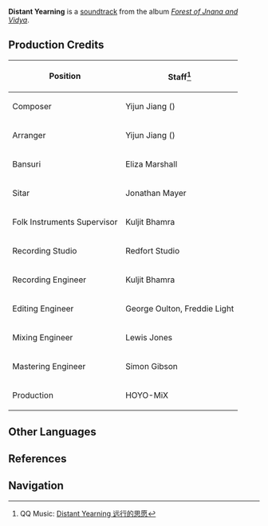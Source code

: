 {{Soundtrack Infobox
|title          =
|image          = Forest of Jnana and Vidya.png
|album          = Forest of Jnana and Vidya
|disc           = 2
|number         = 49
|featured       =
|featured2      =
|featured3      =
|featured_disc  =
|featured_disc2 =
|featured_disc3 =
|youtube_id     = T2W4lds4Low
|spotify_id     = 3ELgz2s7fcF1YjLdNk9fJ3
|played_in      = Ardravi Valley
|during         = [[Ardravi Valley]] (Day)
|domain         =
|previous       = A Whisper of Evening Star
|next           = Funneled Gorge
}}
'''Distant Yearning''' is a [[soundtrack]] from the album ''[[Forest of Jnana and Vidya]]''.

==Production Credits==
{| class="wikitable" style="text-align:left; height:0.5em"
! Position
! Staff<ref>QQ Music: [https://y.qq.com/n/ryqq/songDetail/002Hvz4F1VBj7z Distant Yearning 远行的思愿]</ref>
|-
! Composer
| Yijun Jiang ({{zh|姜以君}})
|-
! Arranger
| Yijun Jiang ({{zh|姜以君}})
|-
! Bansuri
| Eliza Marshall
|-
! Sitar
| Jonathan Mayer
|-
! Folk Instruments Supervisor
| Kuljit Bhamra
|-
! Recording Studio
| Redfort Studio
|-
! Recording Engineer
| Kuljit Bhamra
|-
! Editing Engineer
| George Oulton, Freddie Light
|-
! Mixing Engineer
| Lewis Jones
|-
! Mastering Engineer
| Simon Gibson
|-
! Production
| HOYO-MiX
|}
<!--
==Videos==
<gallery hideaddbutton="true" captionalign="center">
</gallery>

==Trivia==
-->
==Other Languages==
{{Other Languages
|en      = Distant Yearning
|zhs     = 远行的思愿
|zhs_rm  = Yuǎnxíng de Sīyuàn
|zht     = 遠行的思願
|zht_rm  = Yuǎnxíng de Sīyuàn
|zh_tl   = 
|ja      = 遥か想う
|ja_rm   = Haruka Omou
|ja_tl   = 
|tr      = 
|tr_tl   = 
|it      = 
|it_tl   = 
}}

==References==
{{Reflist}}

==Navigation==
{{Soundtrack Navbox|Forest of Jnana and Vidya}}